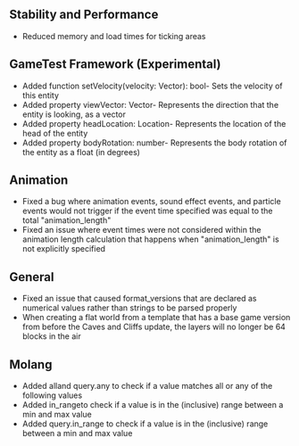 



## **Stability and Performance**

-   Reduced memory and load times for ticking areas

## **GameTest Framework (Experimental)**

-   Added function setVelocity(velocity: Vector): bool- Sets the velocity of this entity
-   Added property viewVector: Vector- Represents the direction that the entity is looking, as a vector
-   Added property headLocation: Location- Represents the location of the head of the entity
-   Added property bodyRotation: number- Represents the body rotation of the entity as a float (in degrees)

## **Animation**

-   Fixed a bug where animation events, sound effect events, and particle events would not trigger if the event time specified was equal to the total "animation\_length"
-   Fixed an issue where event times were not considered within the animation length calculation that happens when "animation\_length" is not explicitly specified

## **General**

-   Fixed an issue that caused format\_versions that are declared as numerical values rather than strings to be parsed properly
-   When creating a flat world from a template that has a base game version from before the Caves and Cliffs update, the layers will no longer be 64 blocks in the air

## **Molang**

-   Added alland query.any to check if a value matches all or any of the following values
-   Added in\_rangeto check if a value is in the (inclusive) range between a min and max value
-   Added query.in\_range to check if a value is in the (inclusive) range between a min and max value

